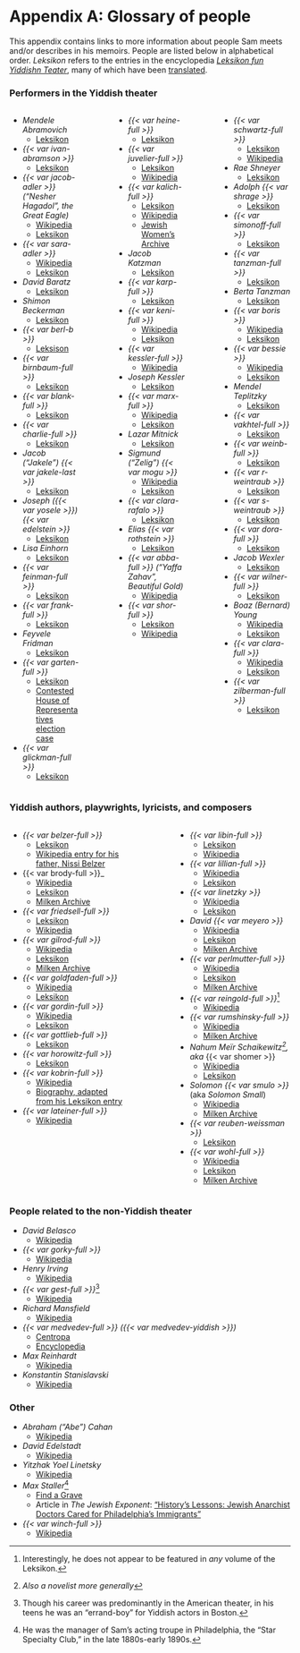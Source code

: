# Appendix A: Glossary of people {.unnumbered}

This appendix contains links to more information about people Sam meets and/or describes in his memoirs.
People are listed below in alphabetical order.
_Leksikon_ refers to the entries in the encyclopedia [_Leksikon fun Yiddishn Teater_](https://en.wikipedia.org/wiki/Leksikon_fun_yidishn_teater), many of which have been [translated](https://www.museumoffamilyhistory.com/yt/lex-biography.htm).

### Performers in the Yiddish theater

:::: {.columns}

::: {.column width="30%"}


- _Mendele Abramovich_
  - [Leksikon](https://www.museumoffamilyhistory.com/yt/lex/A/abramovich-max.htm)
- _{{< var ivan-abramson >}}_
  - [Leksikon](https://www.museumoffamilyhistory.com/yt/lex/A/abramson-ivan.htm)
- _{{< var jacob-adler >}} ("Nesher Hagadol", the Great Eagle)_
  - [Wikipedia](https://en.wikipedia.org/wiki/Jacob_Pavlovich_Adler)
  - [Leksikon](https://www.museumoffamilyhistory.com/yt/lex/A/adler-jacob-p.htm)
- _{{< var sara-adler >}}_
  - [Wikipedia](https://en.wikipedia.org/wiki/Sara_Adler)
  - [Leksikon](https://www.museumoffamilyhistory.com/yt/lex/A/adler-sarah.htm)
- _David Baratz_
  - [Leksikon](https://www.museumoffamilyhistory.com/yt/lex/B/baratz-david.htm)
- _Shimon Beckerman_
  - [Leksikon](https://www.museumoffamilyhistory.com/yt/lex/B/bekerman-simeon.htm)
- _{{< var berl-b >}}_
  - [Leksison](https://www.museumoffamilyhistory.com/yt/lex/B/bernstein-berl.htm)
- _{{< var birnbaum-full >}}_
  - [Leksikon](https://www.museumoffamilyhistory.com/yt/lex/B/birnbaum-louis.htm)
- _{{< var blank-full >}}_
  - [Leksikon](https://www.museumoffamilyhistory.com/yt/lex/B/blank-leon.htm)
- _{{< var charlie-full >}}_
  - [Leksikon](https://www.museumoffamilyhistory.com/yt/lex/C/cohan-charlie.htm)
- _Jacob ("Jakele") {{< var jakele-last >}}_
  - [Leksikon](https://www.museumoffamilyhistory.com/yt/lex/C/cone-jacob.htm)
- _Joseph ({{< var yosele >}}) {{< var edelstein >}}_
  - [Leksikon](https://www.museumoffamilyhistory.com/yt/lex/E/edelstein-joseph.htm)
- _Lisa Einhorn_
  - [Leksikon](https://www.museumoffamilyhistory.com/yt/lex/E/einhorn-lisa.htm)
- _{{< var feinman-full >}}_
  - [Leksikon](https://www.museumoffamilyhistory.com/yt/lex/F/feinman-sigmund.htm)
- _{{< var frank-full >}}_
  - [Leksikon](https://www.museumoffamilyhistory.com/yt/lex/F/frank-jacob.htm)
- _Feyvele Fridman_
  - [Leksikon](https://www.museumoffamilyhistory.com/yt/lex/F/fridman-feyvele.htm)
- _{{< var garten-full >}}_
  - [Leksikon](https://www.museumoffamilyhistory.com/yt/lex/G/gartenstein-jacob.htm)
  - [Contested House of Representatives election case](https://www.amazon.com/Contested-Election-Jacob-Gartenstein-Adolph-Sabath/dp/0265117615)
- _{{< var glickman-full >}}_
  - [Leksikon](https://www.museumoffamilyhistory.com/yt/lex/G/glickman-elias.htm)
:::

::: {.column width="5%"}
:::

::: {.column width="30%"}

- _{{< var heine-full >}}_
  - [Leksikon](https://www.museumoffamilyhistory.com/yt/lex/H/heine-chaimovich-morris.htm)
- _{{< var juvelier-full >}}_
  - [Leksikon](https://www.museumoffamilyhistory.com/yt/lex/J/juvelier-kalmen.htm)
  - [Wikipedia](https://en.wikipedia.org/wiki/Kalman_Juvelier)
- _{{< var kalich-full >}}_
  - [Leksikon](https://www.museumoffamilyhistory.com/yt/lex/K/kalich-bertha.htm)
  - [Wikipedia](https://en.wikipedia.org/wiki/Bertha_Kalich)
  - [Jewish Women's Archive](https://jwa.org/encyclopedia/article/kalich-bertha)
- _Jacob Katzman_
  - [Leksikon](https://www.museumoffamilyhistory.com/yt/lex/K/katzman-jacob.htm)
- _{{< var karp-full >}}_
  - [Leksikon](https://www.museumoffamilyhistory.com/yt/lex/K/karp-max.htm)
- _{{< var keni-full >}}_
  - [Wikipedia](https://en.wikipedia.org/wiki/Keni_Liptzin)
  - [Leksikon](https://www.museumoffamilyhistory.com/yt/lex/L/lipzin-keni.htm)
- _{{< var kessler-full >}}_
  - [Wikipedia](https://en.wikipedia.org/wiki/David_Kessler_(actor))
- _Joseph Kessler_
  - [Leksikon](https://www.museumoffamilyhistory.com/yt/lex/K/kessler-joseph.htm)
- _{{< var marx-full >}}_
  - [Wikipedia](https://en.wikipedia.org/wiki/Rudolph_Marks)
  - [Leksikon](https://www.museumoffamilyhistory.com/yt/lex/M/marks-rudolph.htm)
- _Lazar Mitnick_
  - [Leksikon](https://www.museumoffamilyhistory.com/yt/lex/M/mitnick-leiser.htm)
- _Sigmund ("Zelig") {{< var mogu >}}_
  - [Wikipedia](https://en.wikipedia.org/wiki/Sigmund_Mogulesko)
  - [Leksikon](https://www.museumoffamilyhistory.com/yt/lex/M/mogulesko-sigmund.htm)
- _{{< var clara-rafalo >}}_
  - [Leksikon](https://www.museumoffamilyhistory.com/yt/lex/R/rafalo-clara.htm)
- _Elias {{< var rothstein >}}_
  - [Leksikon](https://www.museumoffamilyhistory.com/yt/lex/R/rothstein-elias.htm)
- _{{< var abba-full >}} ("Yaffa Zahav", Beautiful Gold)_
  - [Wikipedia](https://en.wikipedia.org/wiki/Abba_Schoengold)
- _{{< var shor-full >}}_
  - [Leksikon](https://www.museumoffamilyhistory.com/yt/lex/S/schorr-anshel.htm)
  - [Wikipedia](https://en.wikipedia.org/wiki/Anshel_Schorr)

:::

::: {.column width="5%"}
:::

::: {.column width="30%"}

- _{{< var schwartz-full >}}_
  - [Leksikon](https://www.museumoffamilyhistory.com/yt/lex/S/schwartz-maurice.htm)
  - [Wikipedia](https://en.wikipedia.org/wiki/Maurice_Schwartz)
- _Rae Shneyer_
  - [Leksikon](https://www.museumoffamilyhistory.com/yt/lex/S/shneyer-rae.htm)
- _Adolph {{< var shrage >}}_
  - [Leksikon](https://www.museumoffamilyhistory.com/yt/lex/S/shrage-adolph.htm)
- _{{< var simonoff-full >}}_
  - [Leksikon](https://www.museumoffamilyhistory.com/yt/lex/S/simonoff-moshe.htm)
- _{{< var tanzman-full >}}_
  - [Leksikon](https://www.museumoffamilyhistory.com/yt/lex/T/tanzman-avraham-itzhak.htm)
- _Berta Tanzman_
  - [Leksikon](https://www.museumoffamilyhistory.com/yt/lex/T/tanzman-berta.htm)
- _{{< var boris >}}_
  - [Wikipedia](https://en.wikipedia.org/wiki/Boris_Thomashefsky)
  - [Leksikon](https://www.museumoffamilyhistory.com/yt/lex/T/thomashefsky-boris.htm)
- _{{< var bessie >}}_
  - [Wikipedia](https://en.wikipedia.org/wiki/Bessie_Thomashefsky)
  - [Leksikon](https://www.museumoffamilyhistory.com/yt/lex/T/thomashefsky-bessie.htm)
- _Mendel Teplitzky_
  - [Leksikon](https://www.museumoffamilyhistory.com/yt/lex/T/teplitzky-mendel.htm)
- _{{< var vakhtel-full >}}_
  - [Leksikon](https://www.museumoffamilyhistory.com/yt/lex/V/vakhtel-yosef.htm)
- _{{< var weinb-full >}}_
  - [Leksikon](https://www.museumoffamilyhistory.com/yt/lex/W/weinblatt-israel.htm)
- _{{< var r-weintraub >}}_
  - [Leksikon](https://www.museumoffamilyhistory.com/yt/lex/W/weintraub-rebecca.htm)
- _{{< var s-weintraub >}}_
  - [Leksikon](https://www.museumoffamilyhistory.com/yt/lex/W/weintraub-sigmund.htm)
- _{{< var dora-full >}}_
  - [Leksikon](https://www.museumoffamilyhistory.com/yt/lex/W/weissman-dora.htm)
- _Jacob Wexler_
  - [Leksikon](https://www.museumoffamilyhistory.com/yt/lex/W/wexler-jacob.htm)
- _{{< var wilner-full >}}_
  - [Leksikon](https://www.museumoffamilyhistory.com/yt/lex/W/wilner-max-r.htm)
- _Boaz (Bernard) Young_
  - [Wikipedia](https://en.wikipedia.org/wiki/Boaz_Young)
  - [Leksikon](https://www.museumoffamilyhistory.com/yt/lex/Y/young-bernard.htm)
- _{{< var clara-full >}}_
  - [Wikipedia](https://en.wikipedia.org/wiki/Clara_Young_(Yiddish_theater))
  - [Leksikon](https://www.museumoffamilyhistory.com/yt/lex/Y/young-clara.htm)
- _{{< var zilberman-full >}}_
  - [Leksikon](https://www.museumoffamilyhistory.com/yt/lex/Z/zilberman-moshe.htm)

:::

::::


### Yiddish authors, playwrights, lyricists, and composers

:::: {.columns}

::: {.column width="40%"}


- _{{< var belzer-full >}}_
  - [Leksikon](https://www.museumoffamilyhistory.com/yt/lex/B/belzer-yudl.htm)
  - [Wikipedia entry for his father, Nissi Belzer](https://en.wikipedia.org/wiki/Nissan_Spivak)
- {{< var brody-full >}}_
  - [Wikipedia](https://en.wikipedia.org/wiki/Joseph_Brody)
  - [Leksikon](https://www.museumoffamilyhistory.com/yt/lex/B/brody-joseph.htm)
  - [Milken Archive](https://www.milkenarchive.org/artists/view/joseph-brody)
- _{{< var friedsell-full >}}_
  - [Leksikon](https://www.museumoffamilyhistory.com/yt/lex/F/friedsell-louis.htm)
  - [Wikipedia](https://en.wikipedia.org/wiki/Louis_Friedsell)
- _{{< var gilrod-full >}}_
  - [Wikipedia](https://www.google.com/url?q=https://en.wikipedia.org/wiki/Louis_Gilrod)
  - [Leksikon](https://www.museumoffamilyhistory.com/yt/lex/G/gilrod-louie.htm)
  - [Milken Archive](https://www.milkenarchive.org/artists/view/louis-gilrod)
- _{{< var goldfaden-full >}}_
  - [Wikipedia](href="https://en.wikipedia.org/wiki/Abraham_Goldfaden)
  - [Leksikon](https://www.museumoffamilyhistory.com/yt/lex/G/goldfaden-abraham.htm)
- _{{< var gordin-full >}}_
  - [Wikipedia](https://en.wikipedia.org/wiki/Jacob_Gordin)
  - [Leksikon](https://www.museumoffamilyhistory.com/yt/lex/G/gordin-jacob.htm)
- _{{< var gottlieb-full >}}_
  - [Leksikon](https://www.museumoffamilyhistory.com/yt/lex/G/gottlieb-leon.htm)
- _{{< var horowitz-full >}}_
  - [Leksikon](https://www.museumoffamilyhistory.com/yt/lex/H/horowitz-halevy-moshe-ish.htm)
- _{{< var kobrin-full >}}_
  - [Wikipedia](https://en.wikipedia.org/wiki/Leon_Kobrin)
  - [Biography, adapted from his Leksikon entry](https://congressforjewishculture.org/people/1471/Kobrin,%20Leon%20(March%2015,%201872–March%2031,%201946))
- _{{< var lateiner-full >}}_
  - [Wikipedia](https://en.wikipedia.org/wiki/Joseph_Lateiner)



:::

::: {.column width="10%"}

:::

::: {.column width="40%"}

- _{{< var libin-full >}}_
  - [Leksikon](https://www.museumoffamilyhistory.com/yt/lex/L/libin-z.htm)
  - [Wikipedia](https://en.wikipedia.org/wiki/Zalmon_Libin)
- _{{< var lillian-full >}}_
  - [Wikipedia](https://www.google.com/url?q=https://en.wikipedia.org/wiki/Isidore_Lillian)
  - [Leksikon](https://www.museumoffamilyhistory.com/yt/lex/L/lillian-isidore.htm)
- _{{< var linetzky >}}_
  - [Wikipedia](https://en.wikipedia.org/wiki/Yitzkhok_Yoel_Linetzky)
  - [Leksikon](https://www.museumoffamilyhistory.com/yt/lex/L/linetzky-isaac-joel.htm)
- _David {{< var meyero >}}_
  - [Wikipedia](https://en.wikipedia.org/wiki/David_Meyerowitz)
  - [Leksikon](https://www.museumoffamilyhistory.com/yt/lex/M/meyerowitz-david.htm)
  - [Milken Archive](https://www.milkenarchive.org/artists/view/david-meyerowitz)
- _{{< var perlmutter-full >}}_
  - [Wikipedia](https://en.wikipedia.org/wiki/Arnold_Perlmutter)
  - [Leksikon](https://www.museumoffamilyhistory.com/yt/lex/P/perlmutter-arnold.htm)
  - [Milken Archive](https://www.milkenarchive.org/artists/view/arnold-perlmutter)
- _{{< var reingold-full >}}_^[Interestingly, he does not appear to be featured in _any_ volume of the Leksikon.]
  - [Wikipedia](https://en.wikipedia.org/wiki/Isaac_Reingold)
- _{{< var rumshinsky-full >}}_
  - [Wikipedia](https://en.wikipedia.org/wiki/Joseph_Rumshinsky)
  - [Milken Archive](https://www.milkenarchive.org/artists/view/joseph-rumshinsky)
- _Nahum Meïr Schaikewitz^[_Also a novelist more generally_], aka_ {{< var shomer >}}
  - [Wikipedia](https://en.wikipedia.org/wiki/Nahum_Meir_Schaikewitz)
  - [Leksikon](https://www.museumoffamilyhistory.com/yt/lex/S/shomer-abraham.htm)
- _Solomon {{< var smulo >}}_ (aka _Solomon Small_)
  - [Wikipedia](https://en.wikipedia.org/wiki/Solomon_Smulewitz)
  - [Milken Archive](https://www.milkenarchive.org/artists/view/solomon-smulevitz)
- _{{< var reuben-weissman >}}_
  - [Leksikon](https://www.museumoffamilyhistory.com/yt/lex/W/weissman-reuben.htm)
- _{{< var wohl-full >}}_
  - [Wikipedia](https://en.wikipedia.org/wiki/Herman_Wohl)
  - [Leksikon](https://www.museumoffamilyhistory.com/yt/lex/W/wohl-herman.htm)
  - [Milken Archive](https://www.milkenarchive.org/artists/view/herman-wohl)

:::

:::


### People related to the non-Yiddish theater

- _David Belasco_
  - [Wikipedia](https://en.wikipedia.org/wiki/David_Belasco)
- _{{< var gorky-full >}}_
  - [Wikipedia](https://en.wikipedia.org/wiki/Maxim_Gorky)
- _Henry Irving_
  - [Wikipedia](https://en.wikipedia.org/wiki/Henry_Irving)
- _{{< var gest-full >}}_^[Though his career was predominantly in the American theater, in his teens he was an "errand-boy" for Yiddish actors in Boston.]
  - [Wikipedia](https://en.wikipedia.org/wiki/Morris_Gest)
- _Richard Mansfield_
  - [Wikipedia](https://en.wikipedia.org/wiki/Richard_Mansfield)
- _{{< var medvedev-full >}} ({{< var medvedev-yiddish >}})_
  - [Centropa](https://www.centropa.org/en/photo/mikhail-efimovich-medvedev-meer-haimovich-bernshtein-stage)
  - [Encyclopedia](https://www.encyclopedia.com/religion/encyclopedias-almanacs-transcripts-and-maps/medvedev-mikhail)
- _Max Reinhardt_
  - [Wikipedia](https://en.wikipedia.org/wiki/Max_Reinhardt)
- _Konstantin Stanislavski_
  - [Wikipedia](https://en.wikipedia.org/wiki/Konstantin_Stanislavski)

### Other

- _Abraham ("Abe") Cahan_
  - [Wikipedia](https://en.wikipedia.org/wiki/Abraham_Cahan)
- _David Edelstadt_
  - [Wikipedia](https://en.wikipedia.org/wiki/David_Edelstadt)
- _Yitzhak Yoel Linetsky_
  - [Wikipedia](https://en.wikipedia.org/wiki/Yitzkhok_Yoel_Linetzky)
- _Max Staller_^[He was the manager of Sam's acting troupe in Philadelphia, the "Star Specialty Club," in the late 1880s-early 1890s.]
  - [Find a Grave](https://www.findagrave.com/memorial/33506807/max-staller)
  - Article in _The Jewish Exponent_: ["History's Lessons: Jewish Anarchist Doctors Cared for Philadelphia's Immigrants"](https://www.jewishexponent.com/historys-lessons-jewish-anarchist-doctors-cared-for-philadelphias-immigrants/)
- _{{< var winch-full >}}_
  - [Wikipedia](https://en.wikipedia.org/wiki/Morris_Winchevsky)
